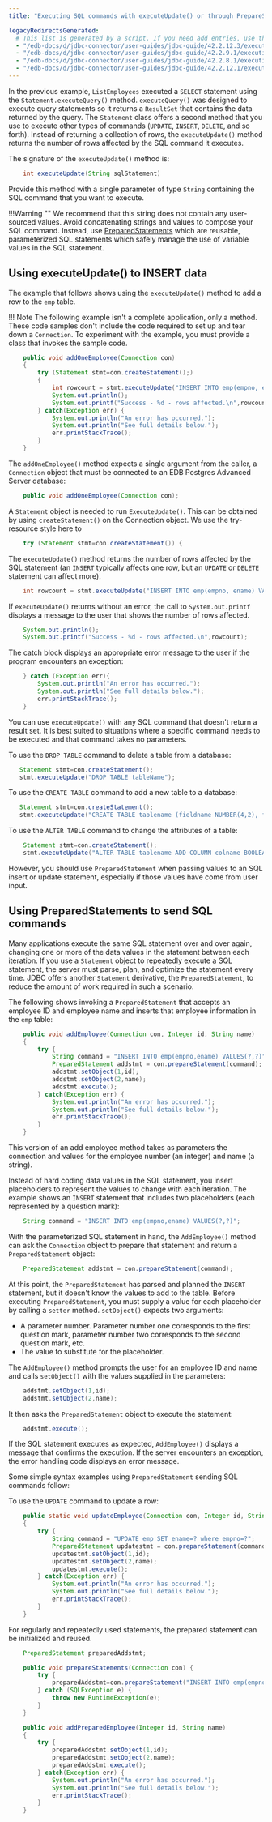 ```yaml
---
title: "Executing SQL commands with executeUpdate() or through PrepareStatement objects"

legacyRedirectsGenerated:
  # This list is generated by a script. If you need add entries, use the `legacyRedirects` key.
  - "/edb-docs/d/jdbc-connector/user-guides/jdbc-guide/42.2.12.3/executing_sql_commands_with_executeUpdate().html"
  - "/edb-docs/d/jdbc-connector/user-guides/jdbc-guide/42.2.9.1/executing_sql_commands_with_executeUpdate().html"
  - "/edb-docs/d/jdbc-connector/user-guides/jdbc-guide/42.2.8.1/executing_sql_commands_with_executeUpdate().html"
  - "/edb-docs/d/jdbc-connector/user-guides/jdbc-guide/42.2.12.1/executing_sql_commands_with_executeUpdate().html"
---
```


<div id="executing_sql_commands_with_executeUpdate" class="registered_link"></div>

In the previous example, `ListEmployees` executed a `SELECT` statement using the `Statement.executeQuery()` method. `executeQuery()` was designed to execute query statements so it returns a `ResultSet` that contains the data returned by the query. The `Statement` class offers a second method that you use to execute other types of commands (`UPDATE`, `INSERT`, `DELETE`, and so forth). Instead of returning a collection of rows, the `executeUpdate()` method returns the number of rows affected by the SQL command it executes.

The signature of the `executeUpdate()` method is:

```java
    int executeUpdate(String sqlStatement)
```

Provide this method with a single parameter of type `String` containing the SQL command that you want to execute. 

!!!Warning ""
    We recommend that this string does not contain any user-sourced values. Avoid concatenating strings and values to compose your SQL command.  Instead, use [PreparedStatements](#using-preparedstatements-to-send-sql-commands) which are reusable, parameterized SQL statements which safely manage the use of variable values in the SQL statement.


## Using executeUpdate() to INSERT data

The example that follows shows using the `executeUpdate()` method to add a row to the `emp` table.

!!! Note
    The following example isn't a complete application, only a method. These code samples don't include the code required to set up and tear down a `Connection`. To experiment with the example, you must provide a class that invokes the sample code.


```java
    public void addOneEmployee(Connection con)
    {
        try (Statement stmt=con.createStatement();)
        {
            int rowcount = stmt.executeUpdate("INSERT INTO emp(empno, ename) VALUES(6000,'Jones')");
            System.out.println();
            System.out.printf("Success - %d - rows affected.\n",rowcount);
        } catch(Exception err) {
            System.out.println("An error has occurred.");
            System.out.println("See full details below.");
            err.printStackTrace();
        }
    }
```

The `addOneEmployee()` method expects a single argument from the caller, a `Connection` object that must be connected to an EDB Postgres Advanced Server database:

```java
    public void addOneEmployee(Connection con);
```

A `Statement` object is needed to run `ExecuteUpdate()`. This can be obtained by using `createStatement()` on the Connection object. We use the try-resource style here to 

```java
    try (Statement stmt=con.createStatement()) {
```

The `executeUpdate()` method returns the number of rows affected by the SQL statement (an `INSERT` typically affects one row, but an `UPDATE` or `DELETE` statement can affect more).

```java
    int rowcount = stmt.executeUpdate("INSERT INTO emp(empno, ename) VALUES(6000,'Jones')");
```

If `executeUpdate()` returns without an error, the call to `System.out.printf` displays a message to the user that shows the number of rows affected.

```java
    System.out.println(); 
    System.out.printf("Success - %d - rows affected.\n",rowcount);
```

The catch block displays an appropriate error message to the user if the program encounters an exception:

```java
    } catch (Exception err){
        System.out.println("An error has occurred.");
        System.out.println("See full details below.");
        err.printStackTrace();
    }
```

You can use `executeUpdate()` with any SQL command that doesn't return a result set. It is best suited to situations where a specific command needs to be executed and that command takes no parameters.

To use the `DROP TABLE` command to delete a table from a database:

```java
   Statement stmt=con.createStatement();
   stmt.executeUpdate("DROP TABLE tableName");     
```

To use the `CREATE TABLE` command to add a new table to a database:

```java
   Statement stmt=con.createStatement();
   stmt.executeUpdate("CREATE TABLE tablename (fieldname NUMBER(4,2), fieldname2 VARCHAR2(30))"; 
```

To use the `ALTER TABLE` command to change the attributes of a table:

```java
    Statement stmt=con.createStatement();
    stmt.executeUpdate("ALTER TABLE tablename ADD COLUMN colname BOOLEAN "; 
```

However, you should use `PreparedStatement` when passing values to an SQL insert or update statement, especially if those values have come from user input.

## Using PreparedStatements to send SQL commands 

Many applications execute the same SQL statement over and over again, changing one or more of the data values in the statement between each iteration. If you use a `Statement` object to repeatedly execute a SQL statement, the server must parse, plan, and optimize the statement every time. JDBC offers another `Statement` derivative, the `PreparedStatement`, to reduce the amount of work required in such a scenario.

The following shows invoking a `PreparedStatement` that accepts an employee ID and employee name and inserts that employee information in the `emp` table:

```java
    public void addEmployee(Connection con, Integer id, String name)
    {
        try {
            String command = "INSERT INTO emp(empno,ename) VALUES(?,?)";
            PreparedStatement addstmt = con.prepareStatement(command);
            addstmt.setObject(1,id);
            addstmt.setObject(2,name);
            addstmt.execute();
        } catch(Exception err) {
            System.out.println("An error has occurred.");
            System.out.println("See full details below.");
            err.printStackTrace();
        }
    }
```

This version of an add employee method takes as parameters the connection and values for the employee number (an integer) and name (a string).

Instead of hard coding data values in the SQL statement, you insert placeholders to represent the values to change with each iteration. The example shows an `INSERT` statement that includes two placeholders (each represented by a question mark):

```java
    String command = "INSERT INTO emp(empno,ename) VALUES(?,?)";
```

With the parameterized SQL statement in hand, the `AddEmployee()` method can ask the `Connection` object to prepare that statement and return a `PreparedStatement` object:

```java
    PreparedStatement addstmt = con.prepareStatement(command);
```

At this point, the `PreparedStatement` has parsed and planned the `INSERT` statement, but it doesn't know the values to add to the table. Before executing `PreparedStatement`, you must supply a value for each placeholder by calling a `setter` method. `setObject()` expects two arguments:
  
- A parameter number. Parameter number one corresponds to the first question mark, parameter number two corresponds to the second question mark, etc. 
- The value to substitute for the placeholder.

The `AddEmployee()` method prompts the user for an employee ID and name and calls `setObject()` with the values supplied in the parameters:

```java
    addstmt.setObject(1,id);
    addstmt.setObject(2,name);
```

It then asks the `PreparedStatement` object to execute the statement:

```java
    addstmt.execute();
```

If the SQL statement executes as expected, `AddEmployee()` displays a message that confirms the execution. If the server encounters an exception, the error handling code displays an error message.

Some simple syntax examples using `PreparedStatement` sending SQL commands follow:

To use the `UPDATE` command to update a row:

```java
    public static void updateEmployee(Connection con, Integer id, String name)
    {
        try {
            String command = "UPDATE emp SET ename=? where empno=?";
            PreparedStatement updatestmt = con.prepareStatement(command);
            updatestmt.setObject(1,id);
            updatestmt.setObject(2,name);
            updatestmt.execute();
        } catch(Exception err) {
            System.out.println("An error has occurred.");
            System.out.println("See full details below.");
            err.printStackTrace();
        }
    }
```

For regularly and repeatedly used statements, the prepared statement can be initialized and reused. 

```java
    PreparedStatement preparedAddstmt;

    public void prepareStatements(Connection con) {
        try {
            preparedAddstmt=con.prepareStatement("INSERT INTO emp(empno,ename) VALUES(?,?)");
        } catch (SQLException e) {
            throw new RuntimeException(e);
        }
    }

    public void addPreparedEmployee(Integer id, String name)
    {
        try {
            preparedAddstmt.setObject(1,id);
            preparedAddstmt.setObject(2,name);
            preparedAddstmt.execute();
        } catch(Exception err) {
            System.out.println("An error has occurred.");
            System.out.println("See full details below.");
            err.printStackTrace();
        }
    }
```
